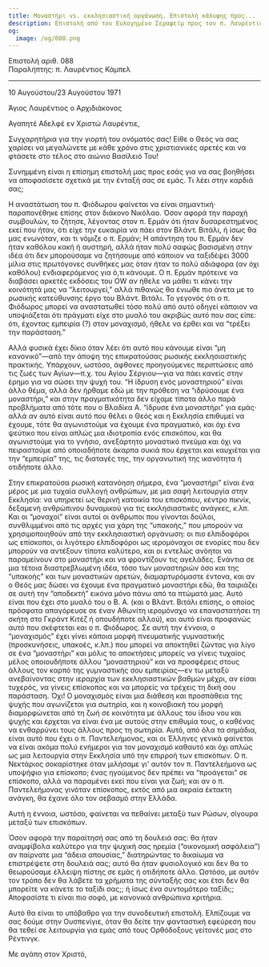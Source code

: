 ```yaml
---
title: Μοναστήρι vs. εκκλησιαστική οργάνωση. Επιστολή κάλυψης προς...
description: Επιστολή από τον Ευλογημένο Σεραφείμ προς τον π. Λαυρέντιο Κάμπελ.
og:
  image: /og/088.png
---
```


<div style={{textAlign:'right', fontFamily:'monospace'}}>Επιστολή αριθ. 088</div>
<div style={{textAlign:'left', fontFamily:'monospace'}}>Παραλήπτης: π. Λαυρέντιος Κάμπελ</div>

---

10 Αυγούστου/23 Αυγούστου 1971

Άγιος Λαυρέντιος ο Αρχιδιάκονος

Αγαπητέ Αδελφέ εν Χριστώ Λαυρέντιε,

Συγχαρητήρια για την γιορτή του ονόματός σας! Είθε ο Θεός να σας χαρίσει να μεγαλώνετε με κάθε χρόνο στις χριστιανικές αρετές και να φτάσετε στο τέλος στο αιώνιο Βασίλειό Του!

Συνημμένη είναι η επίσημη επιστολή μας προς εσάς για να σας βοηθήσει να αποφασίσετε σχετικά με την ένταξή σας σε εμάς. Τι λέει στην καρδιά σας;

Η αναστάτωση του π. Φιόδωρου φαίνεται να είναι σημαντική· παραπονέθηκε επίσης στον διάκονο Νικόλαο. Όσον αφορά την παροχή συμβουλών, το ζήτησε, λέγοντας στον π. Ερμάν ότι ήταν δυσαρεστημένος εκεί που ήταν, ότι είχε την ευκαιρία να πάει στον Βλάντ. Βιτάλι, ή ίσως θα μας ενωνόταν, και τι νόμιζε ο π. Ερμάν; Η απάντηση του π. Ερμάν δεν ήταν καθόλου κακή ή αυστηρή, αλλά ήταν πολύ σαφώς βασισμένη στην ιδέα ότι δεν μπορούσαμε να ζητήσουμε από κάποιον να ταξιδέψει 3000 μίλια στις πρωτόγονες συνθήκες μας όταν ήταν το πολύ αδιάφορα (αν όχι καθόλου) ενδιαφερόμενος για ό,τι κάνουμε. Ο π. Ερμάν πρότεινε να διαβάσει αρκετές εκδόσεις του OW αν ήθελε να μάθει τι κάνει την κοινότητά μας να “λειτουργεί,” αλλά πιθανώς θα ένιωθε πιο άνετα με το ρωσικής κατεύθυνσης έργο του Βλάντ. Βιτάλι. Το γεγονός ότι ο π. Φιόδωρος μπορεί να αναστατωθεί τόσο πολύ από αυτό οδηγεί κάποιον να υποψιάζεται ότι πράγματι είχε στο μυαλό του ακριβώς αυτό που σας είπε: ότι, έχοντας εμπειρία (?) στον μοναχισμό, ήθελε να έρθει και να “τρέξει την παράσταση.”

Αλλά φυσικά έχει δίκιο όταν λέει ότι αυτό που κάνουμε είναι “μη κανονικό”—από την άποψη της επικρατούσας ρωσικής εκκλησιαστικής πρακτικής. Υπάρχουν, ωστόσο, άφθονες προηγούμενες περιπτώσεις από τις ζωές των Αγίων—π.χ. του Αγίου Σέργιου—για να πάει κανείς στην έρημο για να σώσει την ψυχή του. “Η ίδρυση ενός μοναστηριού” είναι άλλο θέμα, αλλά δεν ήρθαμε εδώ με την πρόθεση να “ιδρύσουμε ένα μοναστήρι,” και στην πραγματικότητα δεν είχαμε τίποτα άλλο παρά προβλήματα από τότε που ο Βλαδίκα Α. “ίδρυσε ένα μοναστήρι” για εμάς· αλλά αν αυτό είναι αυτό που θέλει ο Θεός και η Εκκλησία επιθυμεί να έχουμε, τότε θα αγωνιστούμε να έχουμε ένα πραγματικό, και όχι ένα ψεύτικο που είναι απλώς μια ιδιοτροπία ενός επισκόπου, και θα αγωνιστούμε για το γνήσιο, ανεξάρτητο μοναστικό πνεύμα και όχι να πειραστούμε από οποιαδήποτε άκαρπα συκιά που έρχεται και καυχιέται για την “εμπειρία” της, τις διαταγές της, την οργανωτική της ικανότητα ή οτιδήποτε άλλο.

Στην επικρατούσα ρωσική κατανόηση σήμερα, ένα “μοναστήρι” είναι ένα μέρος με μια τυχαία συλλογή ανθρώπων, με μια σαφή λειτουργία στην Εκκλησία: να υπηρετεί ως θερινή κατοικία του επισκόπου, κέντρο πικνίκ, δεξαμενή ανθρώπινου δυναμικού για τις εκκλησιαστικές ανάγκες, κ.λπ. Και οι “μοναχοί” είναι αυτοί οι άνθρωποι που γίνονται δούλοι, συνθλιμμένοι από τις αρχές για χάρη της “υπακοής,” που μπορούν να χρησιμοποιηθούν από την εκκλησιαστική οργάνωση: οι πιο ελπιδοφόροι ως επίσκοποι, οι λιγότερο ελπιδοφόροι ως ιερομόναχοι σε ενορίες που δεν μπορούν να αντέξουν τίποτα καλύτερο, και οι εντελώς ανόητοι να παραμείνουν στο μοναστήρι και να φροντίζουν τις αγελάδες. Ενάντια σε μια τέτοια διαστρεβλωμένη ιδέα, τόσο των μοναστηριών όσο και της “υπακοής” και των μοναστικών αρετών, διαμαρτυρόμαστε έντονα, και αν ο Θεός μας δώσει να έχουμε ένα πραγματικό μοναστήρι εδώ, θα ταιριάζει σε αυτή την “αποδεκτή” εικόνα μόνο πάνω από τα πτώματά μας. Αυτό είναι που έχει στο μυαλό του ο Β. Α. (και ο Βλάντ. Βιτάλι επίσης, ο οποίος πρόσφατα απαγόρευσε σε έναν Αθωνίτη ιερομόναχο να επαναστατήσει τη σκήτη στο Γκράντ Κιτέζ ή οπουδήποτε αλλού), και αυτό είναι προφανώς αυτό που σκέφτεται και ο π. Φιόδωρος. Σε αυτή την έννοια, ο “μοναχισμός” έχει γίνει κάποια μορφή πνευματικής γυμναστικής (προσκυνήσεις, υπακοές, κ.λπ.) που μπορεί να αποκτηθεί ζώντας για λίγο σε ένα “μοναστήρι” και μόλις το αποκτήσεις μπορείς να γίνεις τυχαίος μέλος οποιουδήποτε άλλου “μοναστηριού” και να προσφέρεις στους άλλους τον καρπό της γυμναστικής σου εμπειρίας—εν τω μεταξύ ανεβαίνοντας στην ιεραρχία των εκκλησιαστικών βαθμών μέχρι, αν είσαι τυχερός, να γίνεις επίσκοπος και να μπορείς να τρέχεις τη δική σου παράσταση. Όχι! Ο μοναχισμός είναι μια διάθεση και προσπάθεια της ψυχής που αγωνίζεται για σωτηρία, και η κοινοβιακή του μορφή διαμορφώνεται από τη ζωή σε κοινότητα με άλλους του ίδιου νου και ψυχής και έρχεται να είναι ένα με αυτούς στην επιθυμία τους, ο καθένας να ενθαρρύνει τους άλλους προς τη σωτηρία. Αυτό, από όλα τα σημάδια, είναι αυτό που έχει ο π. Παντελεήμονας, και οι Έλληνες γενικά φαίνεται να είναι ακόμα πολύ ενήμεροι για τον μοναχισμό καθαυτό και όχι απλώς ως μια λειτουργία στην Εκκλησία υπό την επιρροή των επισκόπων. Ο π. Νεκτάριος σοκαρίστηκε όταν μιλήσαμε γι' αυτόν τον π. Παντελεήμονα ως υποψήφιο για επίσκοπο; ένας ηγούμενος δεν πρέπει να “προάγεται” σε επίσκοπο, αλλά να παραμένει εκεί που είναι για ζωή; και αν ο π. Παντελεήμονας γινόταν επίσκοπος, εκτός από μια ακραία έκτακτη ανάγκη, θα έχανε όλο τον σεβασμό στην Ελλάδα.

Αυτή η έννοια, ωστόσο, φαίνεται να πεθαίνει μεταξύ των Ρώσων, σίγουρα μεταξύ των επισκόπων.

Όσον αφορά την παραίτησή σας από τη δουλειά σας: θα ήταν αναμφίβολα καλύτερο για την ψυχική σας ηρεμία (“οικονομική ασφάλεια”) αν παίρνατε μια “άδεια απουσίας,” διατηρώντας το δικαίωμα να επιστρέψετε στη δουλειά σας; αυτό θα ήταν φυσιολογικό και δεν θα το θεωρούσαμε έλλειψη πίστης σε εμάς ή οτιδήποτε άλλο. Ωστόσο, με αυτόν τον τρόπο δεν θα λάβετε τα χρήματα της σύνταξής σας και έτσι δεν θα μπορείτε να κάνετε το ταξίδι σας;; ή ίσως ένα συντομότερο ταξίδι;; Αποφασίστε τι είναι πιο σοφό, με κανονικά ανθρώπινα κριτήρια.

Αυτό θα είναι το υπόβαθρο για την συνοδευτική επιστολή. Ελπίζουμε να σας δούμε στην Ουσπενίγιε, όταν θα δείτε την φανταστική εφεύρεση που θα τεθεί σε λειτουργία για εμάς από τους Ορθόδοξους γείτονές μας στο Ρέντινγκ.

Με αγάπη στον Χριστό,